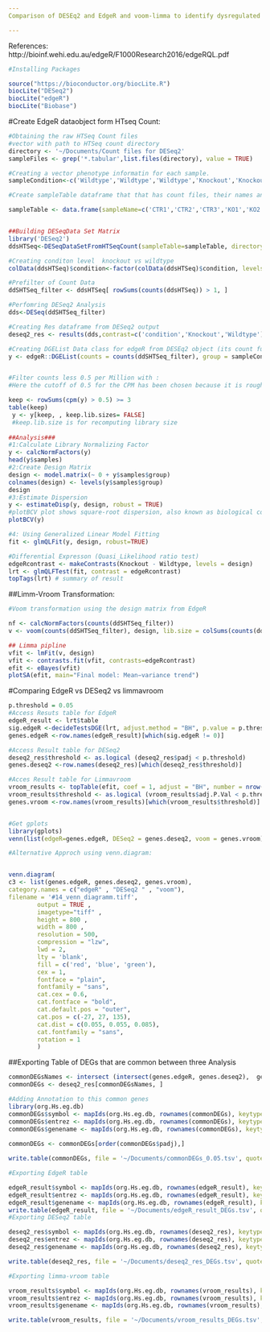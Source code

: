 ```yaml
---
Comparison of DESEq2 and EdgeR and voom-limma to identify dysregulated genes

---
```

References:
http://bioinf.wehi.edu.au/edgeR/F1000Research2016/edgeRQL.pdf

```r
#Installing Packages

source("https://bioconductor.org/biocLite.R")
biocLite("DESeq2")
biocLite("edgeR")
biocLite("Biobase")
```

#Create EdgeR dataobject form HTseq Count:
```r
#Obtaining the raw HTSeq Count files
#vector with path to HTSeq count directory
directory <- '~/Documents/Count files for DESeq2'
sampleFiles <- grep('*.tabular',list.files(directory), value = TRUE)

#Creating a vector phenotype informatin for each sample.
sampleCondition<-c('Wildtype','Wildtype','Wildtype','Knockout','Knockout','Knockout')

#Create sampleTable dataframe that that has count files, their names and phenotype information;

sampleTable <- data.frame(sampleName=c('CTR1','CTR2','CTR3','KO1','KO2','KO3'), fileName=sampleFiles, condition=sampleCondition)


##Building DESeqData Set Matrix
library('DESeq2')
ddsHTSeq<-DESeqDataSetFromHTSeqCount(sampleTable=sampleTable, directory=directory, design= ~ condition)

#Creating conditon level  knockout vs wildtype 
colData(ddsHTSeq)$condition<-factor(colData(ddsHTSeq)$condition, levels=c('Wildtype','Knockout'))

#Prefilter of Count Data 
ddSHTSeq_filter <- ddsHTSeq[ rowSums(counts(ddsHTSeq)) > 1, ]

#Perfomring DESeq2 Analysis
dds<-DESeq(ddSHTSeq_filter)

#Creating Res dataframe from DESeq2 output
deseq2_res <- results(dds,contrast=c('condition','Knockout','Wildtype'))
```

```r

#Creating DGEList Data class for edgeR from DESEq2 object (its count funciton)
y <- edgeR::DGEList(counts = counts(ddSHTSeq_filter), group = sampleCondition)


#Filter counts less 0.5 per Million with :
#Here the cutoff of 0.5 for the CPM has been chosen because it is roughly equal to 10/L where L is the minimum library size in millions.   The library sizes here are 20–25 million.   We used a round value of 0.5 just for simplicity; the exact value is not important because the downstream differential expression analysis is not sensitive to the small changes in this parameter. 

keep <- rowSums(cpm(y) > 0.5) >= 3
table(keep)
 y <- y[keep, , keep.lib.sizes= FALSE]
 #keep.lib.size is for recomputing library size
 
##Analysis###
#1:Calculate Library Normalizing Factor
y <- calcNormFactors(y) 
head(y$samples)
#2:Create Design Matrix
design <- model.matrix(~ 0 + y$samples$group)
colnames(design) <- levels(y$samples$group)
design
#3:Estimate Dispersion
y <- estimateDisp(y, design, robust = TRUE)
#plotBCV plot shows square-root dispersion, also known as biological coefficient of variation (BCV)
plotBCV(y)

#4: Using Generalized Linear Model Fitting
fit <- glmQLFit(y, design, robust=TRUE)

#Differential Expresson (Quasi_Likelihood ratio test)
edgeRcontrast <- makeContrasts(Knockout - Wildtype, levels = design)
lrt <- glmQLFTest(fit, contrast = edgeRcontrast)
topTags(lrt) # summary of result

```
##Limm-Vroom Transformation:
```r
#Voom transformation using the design matrix from EdgeR

nf <- calcNormFactors(counts(ddSHTSeq_filter))
v <- voom(counts(ddSHTSeq_filter), design, lib.size = colSums(counts(ddSHTSeq_filter))*nf, normalize.method = "quantile", plot = TRUE)

## Limma pipline
vfit <- lmFit(v, design)
vfit <- contrasts.fit(vfit, contrasts=edgeRcontrast)
efit <- eBayes(vfit)
plotSA(efit, main="Final model: Mean−variance trend")

```


#Comparing EdgeR vs DESeq2 vs limmavroom
```r

p.threshold = 0.05
#Access Resuts table for EdgeR
edgeR_result <- lrt$table
sig.edgeR <-decideTestsDGE(lrt, adjust.method = "BH", p.value = p.threshold)
genes.edgeR <-row.names(edgeR_result)[which(sig.edgeR != 0)]

#Access Result table for DESeq2
deseq2_res$threshold <- as.logical (deseq2_res$padj < p.threshold)
genes.deseq2 <-row.names(deseq2_res)[which(deseq2_res$threshold)]

#Acces Result table for Limmavroom
vroom_results <- topTable(efit, coef = 1, adjust = "BH", number = nrow(counts(ddSHTSeq_filter)) )
vroom_results$threshold <- as.logical (vroom_results$adj.P.Val < p.threshold)
genes.vroom <-row.names(vroom_results)[which(vroom_results$threshold)]


#Get gplots
library(gplots)
venn(list(edgeR=genes.edgeR, DESeq2 = genes.deseq2, voom = genes.vroom))

#Alternative Approch using venn.diagram:


venn.diagram(
c3 <- list(genes.edgeR, genes.deseq2, genes.vroom),
category.names = c("edgeR" , "DESeq2 " , "voom"),
filename = '#14_venn_diagramm.tiff',
        output = TRUE ,
        imagetype="tiff" ,
        height = 800 , 
        width = 800 , 
        resolution = 500,
        compression = "lzw",
        lwd = 2,
        lty = 'blank',
        fill = c('red', 'blue', 'green'),
        cex = 1,
        fontface = "plain",
        fontfamily = "sans",
        cat.cex = 0.6,
        cat.fontface = "bold",
        cat.default.pos = "outer",
        cat.pos = c(-27, 27, 135),
        cat.dist = c(0.055, 0.055, 0.085),
        cat.fontfamily = "sans",
        rotation = 1
        )
```
##Exporting Table of DEGs that are common between three Analysis
```r
commonDEGsNames <- intersect (intersect(genes.edgeR, genes.deseq2),  genes.vroom)
commonDEGs <- deseq2_res[commonDEGsNames, ]

#Adding Annotation to this common genes
library(org.Hs.eg.db)
commonDEGs$symbol <- mapIds(org.Hs.eg.db, rownames(commonDEGs), keytype="ENSEMBL", column="SYMBOL")
commonDEGs$entrez <- mapIds(org.Hs.eg.db, rownames(commonDEGs), keytype="ENSEMBL", column="ENTREZID")
commonDEGs$genename <- mapIds(org.Hs.eg.db, rownames(commonDEGs), keytype="ENSEMBL", column="GENENAME")
 
commonDEGs <- commonDEGs[order(commonDEGs$padj),]

write.table(commonDEGs, file = '~/Documents/commonDEGs_0.05.tsv', quote = FALSE, col.names = NA, sep = '\t')

#Exporting EdgeR table

edgeR_result$symbol <- mapIds(org.Hs.eg.db, rownames(edgeR_result), keytype="ENSEMBL", column="SYMBOL")
edgeR_result$entrez <- mapIds(org.Hs.eg.db, rownames(edgeR_result), keytype="ENSEMBL", column="ENTREZID")
edgeR_result$genename <- mapIds(org.Hs.eg.db, rownames(edgeR_result), keytype="ENSEMBL", column="GENENAME")
write.table(edgeR_result, file = '~/Documents/edgeR_result_DEGs.tsv', quote = FALSE, col.names = NA, sep = '\t')
#Exporting DESeq2 table

deseq2_res$symbol <- mapIds(org.Hs.eg.db, rownames(deseq2_res), keytype="ENSEMBL", column="SYMBOL")
deseq2_res$entrez <- mapIds(org.Hs.eg.db, rownames(deseq2_res), keytype="ENSEMBL", column="ENTREZID")
deseq2_res$genename <- mapIds(org.Hs.eg.db, rownames(deseq2_res), keytype="ENSEMBL", column="GENENAME")

write.table(deseq2_res, file = '~/Documents/deseq2_res_DEGs.tsv', quote = FALSE, col.names = NA, sep = '\t')

#Exporting limma-vroom table

vroom_results$symbol <- mapIds(org.Hs.eg.db, rownames(vroom_results), keytype="ENSEMBL", column="SYMBOL")
vroom_results$entrez <- mapIds(org.Hs.eg.db, rownames(vroom_results), keytype="ENSEMBL", column="ENTREZID")
vroom_results$genename <- mapIds(org.Hs.eg.db, rownames(vroom_results), keytype="ENSEMBL", column="GENENAME")

write.table(vroom_results, file = '~/Documents/vroom_results_DEGs.tsv', quote = FALSE, col.names = NA, sep = '\t')

```

